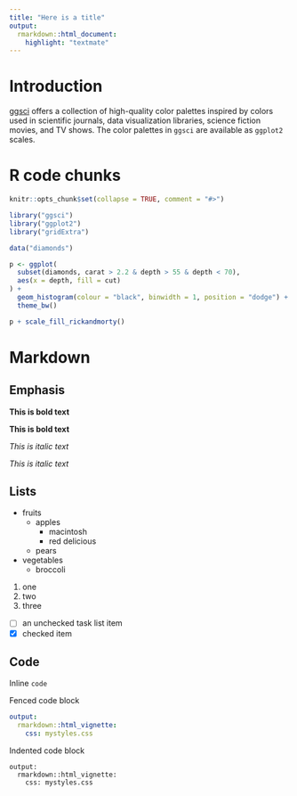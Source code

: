 ```yaml
---
title: "Here is a title"
output:
  rmarkdown::html_document:
    highlight: "textmate"
---
```


# Introduction

[ggsci](https://nanx.me/ggsci/) offers a collection of high-quality
color palettes inspired by colors used in scientific journals,
data visualization libraries, science fiction movies, and TV shows.
The color palettes in `ggsci` are available as `ggplot2` scales.

# R code chunks

```r
knitr::opts_chunk$set(collapse = TRUE, comment = "#>")
```

```r
library("ggsci")
library("ggplot2")
library("gridExtra")

data("diamonds")

p <- ggplot(
  subset(diamonds, carat > 2.2 & depth > 55 & depth < 70),
  aes(x = depth, fill = cut)
) +
  geom_histogram(colour = "black", binwidth = 1, position = "dodge") +
  theme_bw()
```

```r
p + scale_fill_rickandmorty()
```

# Markdown

## Emphasis

**This is bold text**

__This is bold text__

*This is italic text*

_This is italic text_

## Lists

* fruits
  + apples
    - macintosh
    - red delicious
  + pears
* vegetables
  + broccoli

1. one
1. two
1. three

- [ ] an unchecked task list item
- [x] checked item

## Code

Inline `code`

Fenced code block

```yaml
output: 
  rmarkdown::html_vignette:
    css: mystyles.css
```

Indented code block

    output: 
      rmarkdown::html_vignette:
        css: mystyles.css
